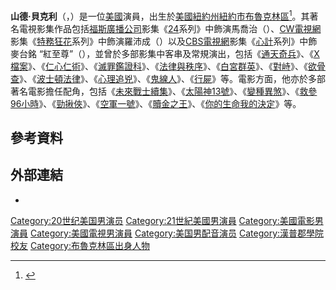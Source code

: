 {{expand|time=2016-01-30T17:33:18+00:00}}
{{refimprove|time=2016-01-30T17:33:18+00:00}}
{{noteTA
| G1 = TV
| G2 = Show
| G3 = Movie|zh-tw:霹靂煞; zh-hk:特務狂花; zh-cn:尼基塔;
}}
{{Infobox person
| name = 山德·貝克利
| image = Xander Berkeley 2016.jpg
| caption = 2016年10月的貝克利
| birth_name = Alexander Harper Berkeley
| birth_date = {{birth date and age|1955|12|16}}
| birth_place = 美國紐約市[[布魯克林區|布魯克林區]]
| occupation = 演員
| years_active = 1981年至今
| spouse = {{marriage|{{le|Sarah Clarke}}|2002}}
| children = 2個
}}
'''山德·貝克利'''（{{lang-en|Xander Berkeley}}，{{bd|1955年|12月16日}}）是一位[[美國|美國]]演員，出生於[[美國|美國]][[紐約州|紐約州]][[紐約市|紐約市]][[布魯克林區|布魯克林區]]<ref>{{Cite web |url=http://www.imdb.com/name/nm0075359/bio |title=IMDb profile |accessdate=2016-01-30 |archive-date=2016-03-09 |archive-url=https://web.archive.org/web/20160309231350/http://www.imdb.com/name/nm0075359/bio |dead-url=no }}</ref>。其著名電視影集作品包括[[福斯廣播公司|福斯廣播公司]]影集《[[24_(電視劇)|24]]系列》中飾演馬喬治（{{lang|en|George Mason}}）、[[CW電視網|CW電視網]]影集《[[尼基塔_(電視劇)|特務狂花]]系列》中飾演羅沛成（{{lang|en|Percival "Percy" Rose}}）以及[[CBS_(電視網)|CBS電視網]]影集《[[心計|心計]]系列》中飾麥台銘 “紅至尊”（{{lang|en|Thomas McAllister "Red John"}}），並曾於多部影集中客串及常規演出，包括《[[通天奇兵|通天奇兵]]》、《[[X檔案|X檔案]]》、《[[仁心仁術|仁心仁術]]》、《[[滅罪鑑證科|滅罪鑑證科]]》、《[[法律與秩序|法律與秩序]]》、《[[白宮群英|白宮群英]]》、《[[對峙|對峙]]》、《[[欲骨查|欲骨查]]》、《[[波士頓法律|波士頓法律]]》、《[[心理追兇|心理追兇]]》、《[[鬼線人|鬼線人]]》、《[[行屍|行屍]]》等。電影方面，他亦於多部著名電影擔任配角，包括《[[未來戰士續集|未來戰士續集]]》、《[[阿波羅13號_(電影)|太陽神13號]]》、《[[千鈞一髮_(電影)|變種異煞]]》、《[[救參96小時|救參96小時]]》、《[[勁揪俠|勁揪俠]]》、《[[空軍一號_(電影)|空軍一號]]》、《[[贖金之王|贖金之王]]》、《[[墮胎_(電影)|你的生命我的決定]]》等。

==參考資料==
{{reflist}}

==外部連結==
{{Commonscat|Xander Berkeley|山德·貝克利}}
*{{IMDb name|0075359}}

{{DEFAULTSORT: Berkeley, Xander}}
[[Category:20世纪美国男演员|Category:20世纪美国男演员]]
[[Category:21世紀美國男演員|Category:21世紀美國男演員]]
[[Category:美國電影男演員|Category:美國電影男演員]]
[[Category:美國電視男演員|Category:美國電視男演員]]
[[Category:美国男配音演员|Category:美国男配音演员]]
[[Category:漢普郡學院校友|Category:漢普郡學院校友]]
[[Category:布魯克林區出身人物|Category:布魯克林區出身人物]]